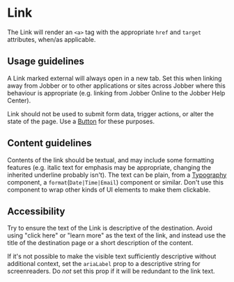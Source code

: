 
# Link

<Meta title="Components/Text and Typography/Link/Docs" />

The Link will render an `<a>` tag with the appropriate `href` and `target`
attributes, when/as applicable.

## Usage guidelines

A Link marked external will always open in a new tab. Set this when linking away
from Jobber or to other applications or sites across Jobber where this behaviour
is appropriate (e.g. linking from Jobber Online to the Jobber Help Center).

Link should not be used to submit form data, trigger actions, or alter the state
of the page. Use a [Button](../?path=/docs/components-actions-button-docs--page)
for these purposes.

## Content guidelines

Contents of the link should be textual, and may include some formatting features
(e.g. italic text for emphasis may be appropriate, changing the inherited
underline probably isn't). The text can be plain, from a
[Typography](../?path=/docs/components-text-and-typography-typography-docs--page)
component, a `format`(`Date|Time|Email`) component or similar. Don't use this
component to wrap other kinds of UI elements to make them clickable.

## Accessibility

Try to ensure the text of the Link is descriptive of the destination. Avoid
using "click here" or "learn more" as the text of the link, and instead use the
title of the destination page or a short description of the content.

If it's not possible to make the visible text sufficiently descriptive without
additional context, set the `ariaLabel` prop to a descriptive string for
screenreaders. Do _not_ set this prop if it will be redundant to the link text.
